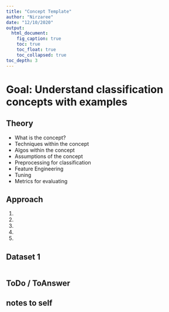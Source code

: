 ```yaml
---
title: "Concept Template"
author: "Nirzaree"
date: "12/10/2020"
output: 
  html_document:
    fig_caption: true
    toc: true
    toc_float: true
    toc_collapsed: true
toc_depth: 3
---
```

# Goal: Understand classification concepts with examples

## Theory

* What is the concept? 
* Techniques within the concept
* Algos within the concept
* Assumptions of the concept
* Preprocessing for classification
* Feature Engineering
* Tuning
* Metrics for evaluating

## Approach
1.
2.
3.
4.
5.

## Dataset 1

```r

```

## ToDo / ToAnswer

## notes to self